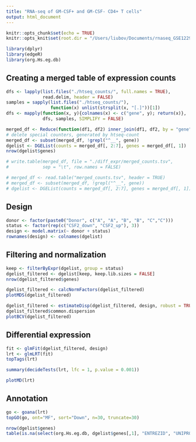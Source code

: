```yaml
---
title: "RNA-seq of GM-CSF+ and GM-CSF- CD4+ T cells"
output: html_document
---
```


```r
knitr::opts_chunk$set(echo = TRUE)
knitr::opts_knit$set(root.dir = "/Users/liubov/Documents/rnaseq_GSE122946/")
```

```r
library(dplyr)
library(edgeR)
library(org.Hs.eg.db)
```

## Creating a merged table of expression counts

```r
dfs <- lapply(list.files("./htseq_counts/", full.names = TRUE),
              read.delim, header = FALSE)
samples = sapply(list.files("./htseq_counts/"),
                 function(x) unlist(strsplit(x, "[.]"))[1])
dfs <- mapply(function(x, y){colnames(x) <- c("gene", y); return(x)},
              dfs, samples, SIMPLIFY = FALSE)

merged_df <- Reduce(function(df1, df2) inner_join(df1, df2, by = "gene"), dfs)
# delete special counters, generated by htseq-count
merged_df <- subset(merged_df, !grepl("^__", gene))
dgelist <- DGEList(counts = merged_df[, 2:7], genes = merged_df[, 1])
nrow(dgelist$genes)
```

```r
# write.table(merged_df, file = "./diff_expr/merged_counts.tsv", 
#             sep = "\t", row.names = FALSE)
```

```r
# merged_df <- read.table("merged_counts.tsv", header = TRUE)
# merged_df <- subset(merged_df, !grepl("^__", gene))
# dgelist <- DGEList(counts = merged_df[, 2:7], genes = merged_df[, 1])
```

## Design

```r
donor <- factor(paste0("Donor", c("A", "A", "B", "B", "C","C")))
status <- factor(rep(c("CSF2_down", "CSF2_up"), 3))
design <- model.matrix(~ donor + status)
rownames(design) <- colnames(dgelist)
```

## Filtering and normalization

```r
keep <- filterByExpr(dgelist, group = status)
dgelist_filtered <- dgelist[keep, keep.lib.sizes = FALSE]
nrow(dgelist_filtered$genes)
```

```r
dgelist_filtered <- calcNormFactors(dgelist_filtered)
plotMDS(dgelist_filtered)
```

```r
dgelist_filtered <- estimateDisp(dgelist_filtered, design, robust = TRUE)
dgelist_filtered$common.dispersion
plotBCV(dgelist_filtered)
```

## Differential expression

```r
fit <- glmFit(dgelist_filtered, design)
lrt <- glmLRT(fit)
topTags(lrt)
```

```r
summary(decideTests(lrt, lfc = 1, p.value = 0.001))
```

```r
plotMD(lrt)
```

## Annotation

```r
go <- goana(lrt)
topGO(go, ont="MF", sort="Down", n=30, truncate=30)
```


```r
nrow(dgelist$genes)
table(is.na(select(org.Hs.eg.db, dgelist$genes[,1], "ENTREZID", "UNIPROT"))[,2])
```

<!--- min 1 read in at least 3 samples

EdgeR (v.3.2.2): 
 * trimmed mean of M normalization
 * generalized linear model
 * likelihood ratio tests
 * transcript per million log2FC >= 1, FDR < 0.001 --->
